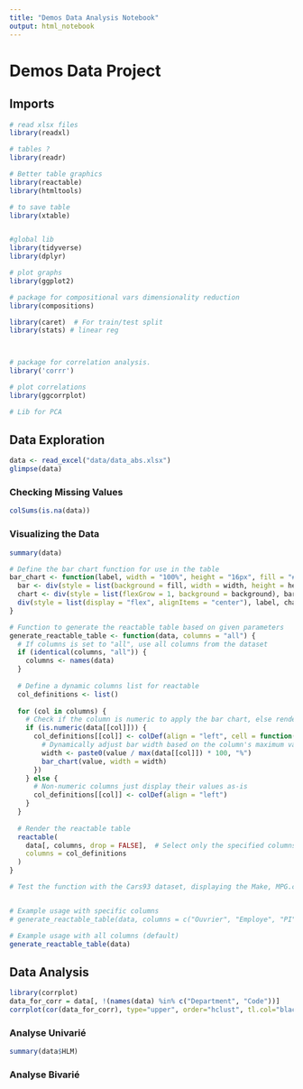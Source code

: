 ---
title: "Demos Data Analysis Notebook"
output: html_notebook
---
# Demos Data Project

## Imports

```{r}
# read xlsx files
library(readxl)

# tables ?
library(readr)

# Better table graphics
library(reactable)
library(htmltools)

# to save table 
library(xtable)


#global lib
library(tidyverse)
library(dplyr)

# plot graphs
library(ggplot2)

# package for compositional vars dimensionality reduction
library(compositions)

library(caret)  # For train/test split
library(stats) # linear reg 



# package for correlation analysis.
library('corrr')

# plot correlations
library(ggcorrplot)

# Lib for PCA


```

## Data Exploration

```{r}
data <- read_excel("data/data_abs.xlsx")
glimpse(data)
```
### Checking Missing Values

```{r}
colSums(is.na(data))
```

### Visualizing the Data

```{r}
summary(data)

```

```{r}

# Define the bar chart function for use in the table
bar_chart <- function(label, width = "100%", height = "16px", fill = "#15607A", background = "#EEEEEE") {
  bar <- div(style = list(background = fill, width = width, height = height))
  chart <- div(style = list(flexGrow = 1, background = background), bar) #, marginRight = "10px"
  div(style = list(display = "flex", alignItems = "center"), label, chart)
}

# Function to generate the reactable table based on given parameters
generate_reactable_table <- function(data, columns = "all") {
  # If columns is set to "all", use all columns from the dataset
  if (identical(columns, "all")) {
    columns <- names(data)
  }
  
  # Define a dynamic columns list for reactable
  col_definitions <- list()
  
  for (col in columns) {
    # Check if the column is numeric to apply the bar chart, else render normally
    if (is.numeric(data[[col]])) {
      col_definitions[[col]] <- colDef(align = "left", cell = function(value) {
        # Dynamically adjust bar width based on the column's maximum value
        width <- paste0(value / max(data[[col]]) * 100, "%")
        bar_chart(value, width = width)
      })
    } else {
      # Non-numeric columns just display their values as-is
      col_definitions[[col]] <- colDef(align = "left")
    }
  }
  
  # Render the reactable table
  reactable(
    data[, columns, drop = FALSE],  # Select only the specified columns
    columns = col_definitions
  )
}

# Test the function with the Cars93 dataset, displaying the Make, MPG.city, and MPG.highway columns


# Example usage with specific columns
# generate_reactable_table(data, columns = c("Ouvrier", "Employe", "PI", "Cadres", "Artisant", "Agri"))

# Example usage with all columns (default)
generate_reactable_table(data)


```

## Data Analysis


```{r}
library(corrplot)
data_for_corr = data[, !(names(data) %in% c("Department", "Code"))]
corrplot(cor(data_for_corr), type="upper", order="hclust", tl.col="black", tl.srt=45)
```

### Analyse Univarié

```{r}
summary(data$HLM)
```


### Analyse Bivarié


